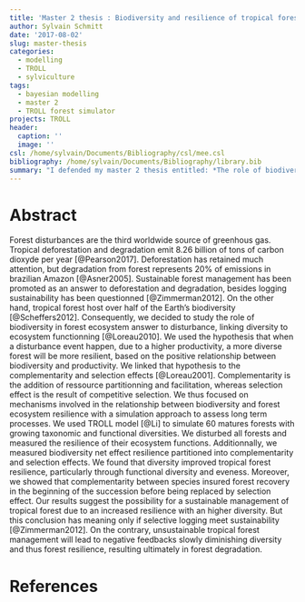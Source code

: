 ```yaml
---
title: 'Master 2 thesis : Biodiversity and resilience of tropical forest ecosystem'
author: Sylvain Schmitt
date: '2017-08-02'
slug: master-thesis
categories:
  - modelling
  - TROLL
  - sylviculture
tags:
  - bayesian modelling
  - master 2
  - TROLL forest simulator
projects: TROLL
header:
  caption: ''
  image: ''
csl: /home/sylvain/Documents/Bibliography/csl/mee.csl
bibliography: /home/sylvain/Documents/Bibliography/library.bib
summary: "I defended my master 2 thesis entitled: *The role of biodiversity in the resilience of tropical forest ecosystems after disturbance*."
---
```


# Abstract

Forest disturbances are the third worldwide source of greenhous gas. Tropical deforestation and degradation emit 8.26 billion of tons of carbon dioxyde per year [@Pearson2017]. Deforestation has retained much attention, but degradation from forest represents 20% of emissions in brazilian Amazon [@Asner2005]. Sustainable forest management has been promoted as an answer to deforestation and degradation, besides logging sustainability has been questionned [@Zimmerman2012]. On the other hand, tropical forest host over half of the Earth's biodiversity [@Scheffers2012]. Consequently, we decided to study the role of biodiversity in forest ecosystem answer to disturbance, linking diversity to ecosystem functionning [@Loreau2010]. We used the hypothesis that when a disturbance event happen, due to a higher productivity, a more diverse forest will be more resilient, based on the positive relationship between biodiversity and productivity. We linked that hypothesis to the complementarity and selection effects [@Loreau2001]. Complementarity is the addition of ressource partitionning and facilitation, whereas selection effect is the result of competitive selection. We thus focused on mechanisms involved in the relationship between biodiversity and forest ecosystem resilience with a simulation approach to assess long term processes. We used TROLL model [@Li] to simulate 60 matures forests with growing taxonomic and functional  diversities. We disturbed all forests and measured the resilience of their  ecosystem functions. Additionnally, we measured biodiversity net effect resilience partitioned into complementarity and selection effects. We found that diversity improved tropical forest resilience, particularly through functional diversity and eveness. Moreover, we showed that complementarity between species insured forest recovery in the beginning of the succession before being replaced by selection effect. Our results suggest the possibility for a sustainable management of tropical forest due to an increased resilience with an higher diversity. But this conclusion has meaning only if selective logging meet sustainability [@Zimmerman2012]. On the contrary, unsustainable tropical forest management will lead to negative feedbacks slowly diminishing diversity and thus forest resilience, resulting ultimately in forest degradation.

# References

